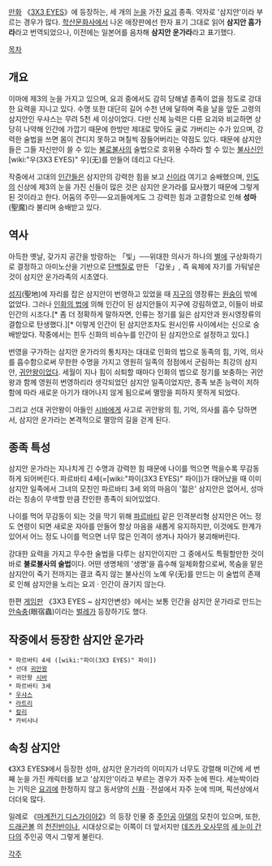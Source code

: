 {{{+1 三只眼 吽迦羅}}}

[[만화]] 《[[3X3 EYES]]》에 등장하는, 세 개의 [[눈]]을 가진 [[요괴]] 종족. 약자로 '삼지안'이라 부르는 경우가 많다. [[학산문화사]]에서 나온 애장판에선 한자 표기 그대로 읽어 '''삼지안 흠가라'''라고 번역되었으나, 이전에는 일본어를 음차해 '''삼지안 운가라'''라고 표기했다.

[[목차]]
== 개요 ==
이마에 제3의 눈을 가지고 있으며, 요괴 중에서도 감히 당해낼 종족이 없을 정도로 강대한 요력을 지니고 있다. 수명 또한 대단히 길어 수천 년에 달하며 죽을 날을 앞둔 고령의 삼지안인 우샤스는 무려 5천 세 이상이었다. 다만 신체 능력은 다른 요괴와 비교하면 상당히 나약해 인간에 가깝기 때문에 한방만 제대로 맞아도 골로 가버리는 수가 있으며, 강력한 술법을 쓰면 몸이 견디지 못하고 며칠씩 잠들어버리는 약점도 있다. 때문에 삼지안들은 그들 자신만이 쓸 수 있는 [[불로불사]]의 술법으로 호위용 수하라 할 수 있는 [[불사신]]인 [wiki:"우(3X3 EYES)" 우](无)를 만들어 데리고 다닌다.

작중에서 고대의 [[인간]]들은 삼지안의 강력한 힘을 보고 [[신]]이라 여기고 숭배했으며, [[인도]]의 신상에 제3의 눈을 가진 신들이 많은 것은 삼지안 운가라를 묘사했기 때문에 그렇게 된 것이라고 한다. 어둠의 주민──요괴들에게도 그 강력한 힘과 고결함으로 인해 '''성마'''(聖魔)라 불리며 숭배받고 있다.


== 역사 ==
아득한 옛날, 갖가지 공간을 방랑하는 「빛」──위대한 의사가 하나의 [[별]]에 구상화하기로 결정하고 아미노산을 기반으로 [[단백질]]로 만든 「갑옷」, 즉 육체에 자기를 가둬넣은 것이 삼지안 운가라족의 시초였다.

[[성지]](聖地)에 자리를 잡은 삼지안이 번영하고 있었을 때 [[지구]]의 영장류는 [[원숭이]] 밖에 없었다. 그러나 [[인화의 법]]에 의해 인간이 된 삼지안들이 지구에 강림하였고, 이들이 바로 인간의 시조다.[* 좀 더 정확하게 말하자면, 인류는 정기를 잃은 삼지안과 원시영장류의 결합으로 탄생했다.][* 이렇게 인간이 된 삼지안조차도 원시인류 사이에서는 신으로 숭배받았다. 작중에서는 힌두 신화의 비슈누를 인간이 된 삼지안으로 설정하고 있다.]

번영을 구가하는 삼지안 운가라의 통치자는 대대로 인화의 법으로 동족의 힘, 기억, 의사를 흡수함으로써 무한한 수명을 가지고 영원히 일족의 정점에서 군림하는 최강의 삼지안, [[귀안왕]]이었다. 세월이 지나 힘이 쇠퇴할 때마다 인화의 법으로 정기를 보충하는 귀안왕과 함께 영원히 번영하리라 생각되었던 삼지안 일족이었지만, 종족 보존 능력이 저하함에 따라 새로운 아기가 태어나지 않게 됨으로써 멸망을 피하지 못하게 되었다.

그리고 선대 귀안왕이 아들인 [[시바]]에게 사고로 귀안왕의 힘, 기억, 의사를 흡수 당하면서, 삼지안 운가라는 본격적으로 멸망의 길을 걷게 된다.

== 종족 특성 ==
삼지안 운가라는 지나치게 긴 수명과 강력한 힘 때문에 나이를 먹으면 먹을수록 무감동하게 되어버린다. 파르바티 4세(=[wiki:"파이(3X3 EYES)" 파이])가 태어났을 때 이미 삼지안 일족에서 그녀의 모친인 파르바티 3세 외의 마음이 '젊은' 삼지안은 없어서, 성마라는 칭송이 무색할 만큼 잔인한 종족이 되어있었다.

나이를 먹어 무감동이 되는 것을 막기 위해 [[파르바티]] 같은 인격분리형 삼지안은 어느 정도 연령이 되면 새로운 자아를 만들어 항상 마음을 새롭게 유지하지만, 이것에도 한계가 있어서 어느 정도 나이를 먹으면 너무 많은 인격이 생겨나 자아가 붕괴해버린다.

강대한 요력을 가지고 무수한 술법을 다루는 삼지안이지만 그 중에서도 특필할만한 것이 바로 '''불로불사의 술법'''이다. 어떤 생명체의 '생명'을 흡수해 일체화함으로써, 목숨을 맡은 삼지안이 죽기 전까지는 결코 죽지 않는 불사신의 노예 우(无)를 만드는 이 술법의 존재로 인해 삼지안을 노리는 요괴 · 인간이 끊기지 않는다.

한편 [[게임]]판 《3X3 EYES ~ 삼지안변성》에서는 보통 인간을 삼지안 운가라로 만드는 [[안숙충]](眼宿蟲)이라는 [[벌레]]가 등장하기도 했다.

== 작중에서 등장한 삼지안 운가라 ==
 * 파르바티 4세 ([wiki:"파이(3X3 EYES)" 파이])
 * 선대 [[귀안왕]]
 * 귀안왕 [[시바]]
 * 파르바티 3세
 * [[우샤스]]
 * [[라트리]]
 * [[칼리]]
 * 카비샤나

== 속칭 삼지안 ==
《3X3 EYES》에서 등장한 성마, 삼지안 운가라의 이미지가 너무도 강렬해 미간에 세 번째 눈을 가진 캐릭터를 보고 '삼지안'이라고 부르는 경우가 자주 눈에 띈다. 세눈박이라는 기믹은 [[요괴]]에 한정하지 않고 동서양의 [[신화]] · 전설에서 자주 눈에 띄며, 픽션상에서 더더욱 많다.

일례로 《[[마계전기 디스가이아2]]》의 등장 인물 중 [[주인공]] [[아델]]의 모친이 있으며, 또한, [[드래곤볼]] 의 [[천진반]]이나, 시대상으로는 이쪽이 더 앞서지만 [[데즈카 오사무]]의 [[세 눈이 간다]]의 주인공 역시 그렇게 불린다.

[[각주]]

